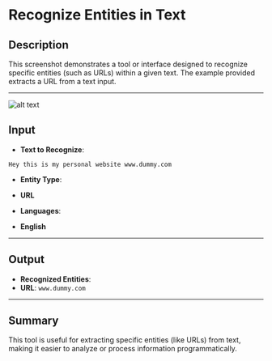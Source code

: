 # Recognize Entities in Text

## Description

This screenshot demonstrates a tool or interface designed to recognize specific entities (such as URLs) within a given text. The example provided extracts a URL from a text input.

---
![alt text](../../../assets/text-action/recognisze-entities-in-text.png)

## Input

- **Text to Recognize**:

```plaintext
Hey this is my personal website www.dummy.com
```

- **Entity Type**:
- **URL**

- **Languages**:
- **English**

---

## Output

- **Recognized Entities**:
- **URL**: `www.dummy.com`

---

## Summary

This tool is useful for extracting specific entities (like URLs) from text, making it easier to analyze or process information programmatically.